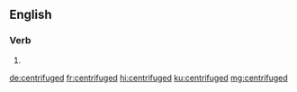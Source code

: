 ==English==

===Verb===
{{head|en|verb form}}

# {{en-past of|centrifuge}}

[[de:centrifuged]]
[[fr:centrifuged]]
[[hi:centrifuged]]
[[ku:centrifuged]]
[[mg:centrifuged]]